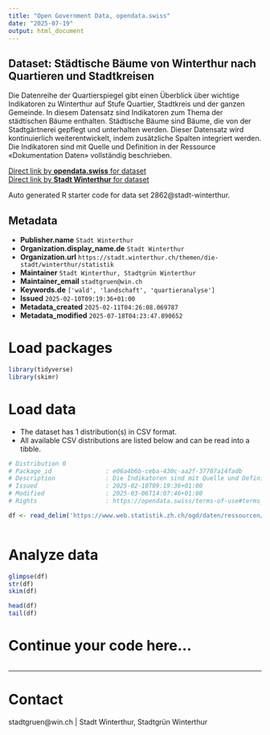 ```yaml
---
title: "Open Government Data, opendata.swiss"
date: "2025-07-19"
output: html_document
---
```


## Dataset: Städtische Bäume von Winterthur nach Quartieren und Stadtkreisen

Die Datenreihe der Quartierspiegel gibt einen Überblick über wichtige Indikatoren zu Winterthur auf Stufe Quartier, Stadtkreis und der ganzen Gemeinde. In diesem Datensatz sind Indikatoren zum Thema der städtischen Bäume enthalten. Städtische Bäume sind Bäume, die von der Stadtgärtnerei gepflegt und unterhalten werden. Dieser Datensatz wird kontinuierlich weiterentwickelt, indem zusätzliche Spalten integriert werden. Die Indikatoren sind mit Quelle und Definition in der Ressource «Dokumentation Daten» vollständig beschrieben.

[Direct link by **opendata.swiss** for dataset](https://opendata.swiss/de/dataset/stadtische-baume-von-winterthur-nach-quartieren-und-stadtkreisen)<br>
[Direct link by **Stadt Winterthur** for dataset]()

Auto generated R starter code for data set 2862@stadt-winterthur.

## Metadata

- **Publisher.name** `Stadt Winterthur`
- **Organization.display_name.de** `Stadt Winterthur`
- **Organization.url** `https://stadt.winterthur.ch/themen/die-stadt/winterthur/statistik`
- **Maintainer** `Stadt Winterthur, Stadtgrün Winterthur`
- **Maintainer_email** `stadtgruen@win.ch`
- **Keywords.de** `['wald', 'landschaft', 'quartieranalyse']`
- **Issued** `2025-02-10T09:19:36+01:00`
- **Metadata_created** `2025-02-11T04:26:08.069787`
- **Metadata_modified** `2025-07-18T04:23:47.890652`


# Load packages

```r

library(tidyverse)
library(skimr)

```

# Load data

-   The dataset has 1 distribution(s) in CSV format.
-   All available CSV distributions are listed below and can be read into a tibble.

```r

# Distribution 0
# Package_id               : e06a4b6b-ceba-430c-aa2f-37707a14fadb
# Description              : Die Indikatoren sind mit Quelle und Definition in der Ressource «Dokumentation Daten» vollständig beschrieben.
# Issued                   : 2025-02-10T09:19:36+01:00
# Modified                 : 2025-03-06T14:07:46+01:00
# Rights                   : https://opendata.swiss/terms-of-use#terms_open

df <- read_delim('https://www.web.statistik.zh.ch/ogd/daten/ressourcen/KTZH_00002862_00005843.csv')



```

# Analyze data

```r

glimpse(df)
str(df)
skim(df)

head(df)
tail(df)

```

# Continue your code here...

```r

```

------------------------------------------------------------------------

# Contact

stadtgruen@win.ch | Stadt Winterthur, Stadtgrün Winterthur
